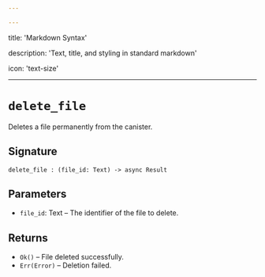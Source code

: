 ```yaml
---

---
```


title: 'Markdown Syntax'

description: 'Text, title, and styling in standard markdown'

icon: 'text-size'

---

# `delete_file`

Deletes a file permanently from the canister.

## Signature

```candid
delete_file : (file_id: Text) -> async Result
```

## Parameters

- `file_id`: Text – The identifier of the file to delete.

## Returns

- `Ok()` – File deleted successfully.
- `Err(Error)` – Deletion failed.